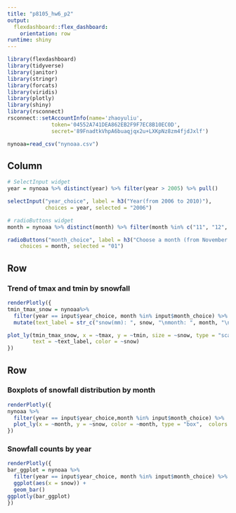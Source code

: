 ```yaml
---
title: "p8105_hw6_p2"
output: 
  flexdashboard::flex_dashboard:
    orientation: row
runtime: shiny
---
```


```r
library(flexdashboard)
library(tidyverse)
library(janitor)
library(stringr)
library(forcats)
library(viridis)
library(plotly)
library(shiny)
library(rsconnect)
rsconnect::setAccountInfo(name='zhaoyuliu',
			  token='04552A741DEA862EB2F9F7EC8B10EC0D',
			  secret='89FnadtkVhpA6buaqjqx2u+LXKpNz8zm4fjdJxlf')

nynoaa=read_csv("nynoaa.csv")
```

Column {.sidebar}
-----------------------------------------------------------------------

```r
# SelectInput widget
year = nynoaa %>% distinct(year) %>% filter(year > 2005) %>% pull()

selectInput("year_choice", label = h3("Year(from 2006 to 2010)"),
            choices = year, selected = "2006")

# radioButtons widget
month = nynoaa %>% distinct(month) %>% filter(month %in% c("11", "12", "01")) %>% pull()

radioButtons("month_choice", label = h3("Choose a month (from November to January)"),
    choices = month, selected = "01")
```


Row
-----------------------------------------------------------------------

### Trend of tmax and tmin by snowfall

```r
renderPlotly({ 
tmin_tmax_snow = nynoaa%>%
  filter(year == input$year_choice, month %in% input$month_choice) %>%
  mutate(text_label = str_c("snow(mm): ", snow, "\nmonth: ", month, "\nyear: ", year)) 

plot_ly(tmin_tmax_snow, x = ~tmax, y = ~tmin, size = ~snow, type = "scatter", mode = "markers", 
        text = ~text_label, color = ~snow)
})
```

Row {.tabset .tabset-fade}
-----------------------------------------------------------------------

### Boxplots of snowfall distribution by month

```r
renderPlotly({
nynoaa %>%
  filter(year == input$year_choice,month %in% input$month_choice) %>%
  plot_ly(x = ~month, y = ~snow, color = ~month, type = "box",  colors = "Set2")
})
```

### Snowfall counts by year

```r
renderPlotly({
bar_ggplot = nynoaa %>%
  filter(year == input$year_choice, month %in% input$month_choice) %>%
  ggplot(aes(x = snow)) +
  geom_bar()
ggplotly(bar_ggplot)
})
```

